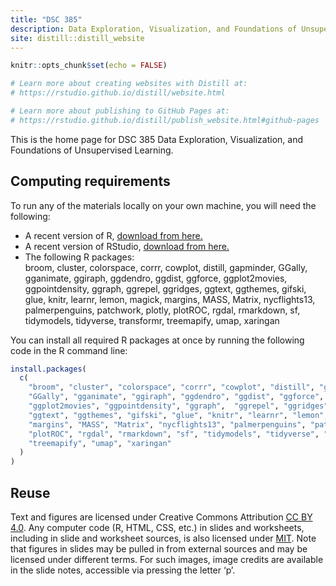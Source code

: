 ```yaml
---
title: "DSC 385"
description: Data Exploration, Visualization, and Foundations of Unsupervised Learning
site: distill::distill_website
---
```


```r
knitr::opts_chunk$set(echo = FALSE)

# Learn more about creating websites with Distill at:
# https://rstudio.github.io/distill/website.html

# Learn more about publishing to GitHub Pages at:
# https://rstudio.github.io/distill/publish_website.html#github-pages

```

This is the home page for DSC 385 Data Exploration, Visualization, and Foundations of Unsupervised Learning.

## Computing requirements

To run any of the materials locally on your own machine, you will need the following:

- A recent version of R, [download from here.](https://cloud.r-project.org/)
- A recent version of RStudio, [download from here.](https://rstudio.com/products/rstudio/download/#download)
- The following R packages:    
  broom, cluster, colorspace, corrr, cowplot, distill, gapminder, GGally, gganimate,  ggiraph, ggdendro, ggdist, ggforce, ggplot2movies, ggpointdensity, ggraph, ggrepel, ggridges, ggtext, ggthemes, gifski, glue, knitr, learnr, lemon, magick, margins, MASS, Matrix, nycflights13, palmerpenguins, patchwork, plotly, plotROC, rgdal, rmarkdown, sf, tidymodels, tidyverse, transformr, treemapify, umap, xaringan

You can install all required R packages at once by running the following code in the R command line:

```r
install.packages(
  c(
    "broom", "cluster", "colorspace", "corrr", "cowplot", "distill", "gapminder", 
    "GGally", "gganimate", "ggiraph", "ggdendro", "ggdist", "ggforce",
    "ggplot2movies", "ggpointdensity", "ggraph",  "ggrepel", "ggridges",
    "ggtext", "ggthemes", "gifski", "glue", "knitr", "learnr", "lemon", "magick",
    "margins", "MASS", "Matrix", "nycflights13", "palmerpenguins", "patchwork", "plotly",
    "plotROC", "rgdal", "rmarkdown", "sf", "tidymodels", "tidyverse", "transformr",
    "treemapify", "umap", "xaringan"
  )
)
```

## Reuse {.appendix}

Text and figures are licensed under Creative Commons Attribution [CC BY 4.0](https://creativecommons.org/licenses/by/4.0/). Any computer code (R, HTML, CSS, etc.) in slides and worksheets, including in slide and worksheet sources, is also licensed under [MIT](https://github.com/wilkelab/SDS375/LICENSE.md). Note that figures in slides may be pulled in from external sources and may be licensed under different terms. For such images, image credits are available in the slide notes, accessible via pressing the letter 'p'.
